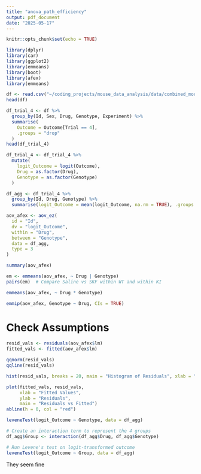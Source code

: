 ```yaml
---
title: "anova_path_efficiency"
output: pdf_document
date: "2025-05-17"
---
```


```r
knitr::opts_chunk$set(echo = TRUE)
```



```r
library(dplyr)
library(car)
library(ggplot2)
library(emmeans)
library(boot)
library(afex)
library(emmeans)
```


```r
df <- read.csv("~/coding_projects/mouse_data_analysis/data/combined_mouse_data.csv")
head(df)
```

```r
df_trial_4 <- df %>%
  group_by(Id, Sex, Drug, Genotype, Experiment) %>%
  summarise(
    Outcome = Outcome[Trial == 4],
    .groups = "drop"
  ) 
head(df_trial_4)
```


```r
df_trial_4 <- df_trial_4 %>%
  mutate(
    logit_Outcome = logit(Outcome),
    Drug = as.factor(Drug),
    Genotype = as.factor(Genotype)
  )
```

```r
df_agg <- df_trial_4 %>%
  group_by(Id, Drug, Genotype) %>%
  summarise(logit_Outcome = mean(logit_Outcome, na.rm = TRUE), .groups = "drop")

```


```r


aov_afex <- aov_ez(
  id = "Id",
  dv = "logit_Outcome",
  within = "Drug",
  between = "Genotype",
  data = df_agg,
  type = 3
)

summary(aov_afex)

```

```r


em <- emmeans(aov_afex, ~ Drug | Genotype)
pairs(em)  # Compare Saline vs SKF within WT and within KI

```

```r
emmeans(aov_afex, ~ Drug * Genotype)
```






```r
emmip(aov_afex, Genotype ~ Drug, CIs = TRUE)
```


# Check Assumptions 

```r
resid_vals <- residuals(aov_afex$lm)
fitted_vals <- fitted(aov_afex$lm)

```



```r
qqnorm(resid_vals)
qqline(resid_vals)

```


```r
hist(resid_vals, breaks = 20, main = "Histogram of Residuals", xlab = "Residuals")

```

```r
plot(fitted_vals, resid_vals,
     xlab = "Fitted Values",
     ylab = "Residuals",
     main = "Residuals vs Fitted")
abline(h = 0, col = "red")

```

```r
leveneTest(logit_Outcome ~ Genotype, data = df_agg)

```


```r
# Create an interaction term to represent the 4 groups
df_agg$Group <- interaction(df_agg$Drug, df_agg$Genotype)

# Run Levene's test on logit-transformed outcome
leveneTest(logit_Outcome ~ Group, data = df_agg)

```
They seem fine 
